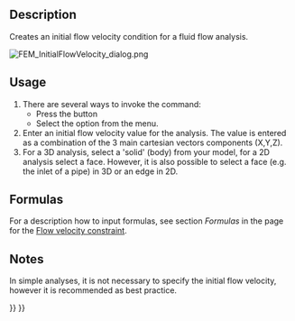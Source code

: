 <languages/>
<translate>

<!--T:4-->
{{Docnav
|[[FEM_ElectricChargeDensity|Electric charge density]]
|[[FEM_ConstraintInitialPressure|Constraint initial pressure]]
|[[FEM_Workbench|FEM]]
|IconL=FEM_ConstraintElectricChargeDensity.svg
|IconR=FEM_ConstraintInitialPressure.svg
|IconC=Workbench_FEM.svg
}}

<!--T:1-->
{{GuiCommandContainer|
{{GuiCommand
|Name=FEM ConstraintInitialFlowVelocity
|MenuLocation=Model → Fluid boundary conditions → Initial flow velocity condition
|Workbenches=[[FEM_Workbench|FEM]]
|SeeAlso=[[FEM_ConstraintFlowVelocity|Constraint flow velocity]], [[FEM_ConstraintInitialPressure|Constraint initial pressure]]
}}
{{GuiCommandFemInfo
|Solvers=Elmer
}}
}}

==Description== <!--T:8-->

<!--T:2-->
Creates an initial flow velocity condition for a fluid flow analysis.

</translate>
[[File:FEM_InitialFlowVelocity_dialog.png]]
<translate>
<!--T:17-->
{{Caption|The FEM initial flow velocity task panel}}

==Usage== <!--T:10--> 

<!--T:9-->
# There are several ways to invoke the command:
#* Press the {{Button|[[Image:FEM_ConstraintInitialFlowVelocity.svg|16px]] [[FEM_ConstraintInitialFlowVelocity|Initial flow velocity condition]]}} button
#* Select the {{MenuCommand|Model → Fluid boundary conditions → [[Image:FEM_ConstraintInitialFlowVelocity.svg|16px]] Initial flow velocity condition}} option from the menu.
# Enter an initial flow velocity value for the analysis. The value is entered as a combination of the 3 main cartesian vectors components (X,Y,Z).
# For a 3D analysis, select a 'solid' (body) from your model, for a 2D analysis select a face. However, it is also possible to select a face (e.g. the inlet of a pipe) in 3D or an edge in 2D.

==Formulas== <!--T:15-->

<!--T:16-->
For a description how to input formulas, see section ''Formulas'' in the page for the [[FEM_ConstraintFlowVelocity#Formulas|Flow velocity constraint]].

==Notes== <!--T:13--> 

<!--T:14-->
In simple analyses, it is not necessary to specify the initial flow velocity, however it is recommended as best practice.


<!--T:5-->
{{Docnav
|[[FEM_ElectricChargeDensity|Electric charge density]]
|[[FEM_ConstraintInitialPressure|Constraint initial pressure]]
|[[FEM_Workbench|FEM]]
|IconL=FEM_ConstraintElectricChargeDensity.svg
|IconR=FEM_ConstraintInitialPressure.svg
|IconC=Workbench_FEM.svg
}}

</translate>
{{FEM Tools navi{{#translation:}}}}
{{Userdocnavi{{#translation:}}}}